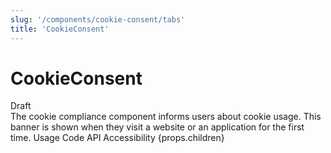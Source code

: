 ```yaml
---
slug: '/components/cookie-consent/tabs'
title: 'CookieConsent'
---
```




# CookieConsent

<div class="status-label-description">
  <StatusLabel variant="rounded" type="error">Draft</StatusLabel>
  <StatusLabelTooltip/>
</div>

<LeadParagraph>
  The cookie compliance component informs users about cookie usage. This banner is shown when they visit a website or an
  application for the first time.
</LeadParagraph>

<PageTabs pageContext={props.pageContext}>
  <PageTabs.TabList>
    <PageTabs.Tab href="/">Usage</PageTabs.Tab>
    <PageTabs.Tab href="/code">Code</PageTabs.Tab>
    <PageTabs.Tab href="/api">API</PageTabs.Tab>
    <PageTabs.Tab href="/accessibility">Accessibility</PageTabs.Tab>
  </PageTabs.TabList>
  <PageTabs.TabPanel>{props.children}</PageTabs.TabPanel>
</PageTabs>

